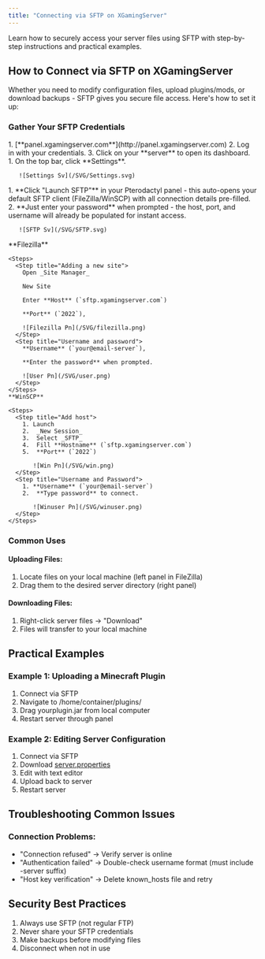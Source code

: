 ```yaml
---
title: "Connecting via SFTP on XGamingServer"
---
```


Learn how to securely access your server files using SFTP with step-by-step instructions and practical examples.

## How to Connect via SFTP on XGamingServer

Whether you need to modify configuration files, upload plugins/mods, or download backups - SFTP gives you secure file access. Here's how to set it up:

### Gather Your SFTP Credentials

<Steps>
  <Step title="Login into the Panel">
    1. [**panel.xgamingserver.com**](http://panel.xgamingserver.com)
    2. Log in with your credentials.
    3. Click on your **server** to open its dashboard.
  </Step>
  <Step title="Open the Settings tab">
    1. On the top bar, click **Settings**.

       ![Settings Sv](/SVG/Settings.svg)
  </Step>
  <Step title="Connecting Via Filezilla/WinSCP Quick login">
    1. **Click "Launch SFTP"** in your Pterodactyl panel - this auto-opens your default SFTP client (FileZilla/WinSCP) with all connection details pre-filled.
    2. **Just enter your password** when prompted - the host, port, and username will already be populated for instant access.

       ![SFTP Sv](/SVG/SFTP.svg)
  </Step>
  <Step title="Manual connection on Filezilla and WinSCP">
    **Filezilla**

    <Steps>
      <Step title="Adding a new site">
        Open _Site Manager_

        New Site

        Enter **Host** (`sftp.xgamingserver.com`)

        **Port** (`2022`),

        ![Filezilla Pn](/SVG/filezilla.png)
      </Step>
      <Step title="Username and password">
        **Username** (`your@email-server`),

        **Enter the password** when prompted.

        ![User Pn](/SVG/user.png)
      </Step>
    </Steps>
    **WinSCP**

    <Steps>
      <Step title="Add host">
        1. Launch 
        2.  _New Session_ 
        3.  Select _SFTP_ 
        4.  Fill **Hostname** (`sftp.xgamingserver.com`)
        5.  **Port** (`2022`)

           ![Win Pn](/SVG/win.png)
      </Step>
      <Step title="Username and Password">
        1. **Username** (`your@email-server`) 
        2.  **Type password** to connect.

           ![Winuser Pn](/SVG/winuser.png)
      </Step>
    </Steps>
  </Step>
</Steps>

### Common Uses

#### Uploading Files:

1. Locate files on your local machine (left panel in FileZilla)
2. Drag them to the desired server directory (right panel)

#### Downloading Files:

1. Right-click server files → "Download"
2. Files will transfer to your local machine

## Practical Examples

### Example 1: Uploading a Minecraft Plugin

1. Connect via SFTP
2. Navigate to /home/container/plugins/
3. Drag yourplugin.jar from local computer
4. Restart server through panel

### Example 2: Editing Server Configuration

1. Connect via SFTP
2. Download [server.properties](http://server.properties)
3. Edit with text editor
4. Upload back to server
5. Restart server

## Troubleshooting Common Issues

### Connection Problems:

- "Connection refused" → Verify server is online
- "Authentication failed" → Double-check username format (must include -server suffix)
- "Host key verification" → Delete known_hosts file and retry

### 

## Security Best Practices

1. Always use SFTP (not regular FTP)
2. Never share your SFTP credentials
3. Make backups before modifying files
4. Disconnect when not in use